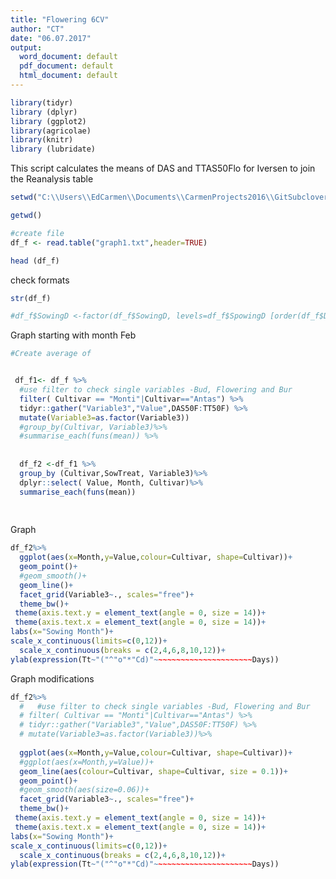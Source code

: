 ```yaml
---
title: "Flowering 6CV"
author: "CT"
date: "06.07.2017"
output:
  word_document: default
  pdf_document: default
  html_document: default
---
```


```r
library(tidyr)
library (dplyr)
library (ggplot2)
library(agricolae)
library(knitr)
library (lubridate)

```
This script calculates the means of DAS and TTAS50Flo for Iversen to join the Reanalysis table 

```r

setwd("C:\\Users\\EdCarmen\\Documents\\CarmenProjects2016\\GitSubclover\\FlowIv2")

getwd()

#create file
df_f <- read.table("graph1.txt",header=TRUE)

head (df_f)
```


check formats
```r
str(df_f)

#df_f$SowingD <-factor(df_f$SowingD, levels=df_f$SpowingD [order(df_f$DAS50F)])
```

Graph starting with month Feb 

```r

#Create average of 


 df_f1<- df_f %>%
  #use filter to check single variables -Bud, Flowering and Bur
  filter( Cultivar == "Monti"|Cultivar=="Antas") %>%
  tidyr::gather("Variable3","Value",DAS50F:TT50F) %>%
  mutate(Variable3=as.factor(Variable3))
  #group_by(Cultivar, Variable3)%>%
  #summarise_each(funs(mean)) %>%
  
   
  df_f2 <-df_f1 %>%
  group_by (Cultivar,SowTreat, Variable3)%>%
  dplyr::select( Value, Month, Cultivar)%>%
  summarise_each(funs(mean)) 
   
  

```

Graph 
```r
df_f2%>%
  ggplot(aes(x=Month,y=Value,colour=Cultivar, shape=Cultivar))+
  geom_point()+
  #geom_smooth()+
  geom_line()+
  facet_grid(Variable3~., scales="free")+
  theme_bw()+
 theme(axis.text.y = element_text(angle = 0, size = 14))+
 theme(axis.text.x = element_text(angle = 0, size = 14))+
labs(x="Sowing Month")+
scale_x_continuous(limits=c(0,12))+
  scale_x_continuous(breaks = c(2,4,6,8,10,12))+
ylab(expression(Tt~"("^"o"*"Cd)"~~~~~~~~~~~~~~~~~~~~~~Days))


```




Graph modifications  

```r

df_f2%>%
  #   #use filter to check single variables -Bud, Flowering and Bur
  # filter( Cultivar == "Monti"|Cultivar=="Antas") %>%
  # tidyr::gather("Variable3","Value",DAS50F:TT50F) %>%
  # mutate(Variable3=as.factor(Variable3))%>%
  
  ggplot(aes(x=Month,y=Value,colour=Cultivar, shape=Cultivar))+
  #ggplot(aes(x=Month,y=Value))+
  geom_line(aes(colour=Cultivar, shape=Cultivar, size = 0.1))+
  geom_point()+
  #geom_smooth(aes(size=0.06))+
  facet_grid(Variable3~., scales="free")+
  theme_bw()+
 theme(axis.text.y = element_text(angle = 0, size = 14))+
 theme(axis.text.x = element_text(angle = 0, size = 14))+
labs(x="Sowing Month")+
scale_x_continuous(limits=c(0,12))+
  scale_x_continuous(breaks = c(2,4,6,8,10,12))+
ylab(expression(Tt~"("^"o"*"Cd)"~~~~~~~~~~~~~~~~~~~~~~Days))


```




